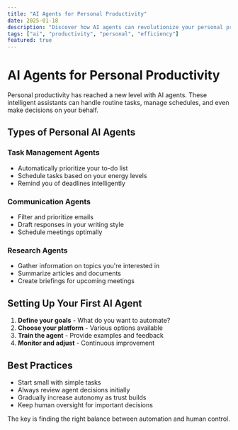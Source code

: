 ```yaml
---
title: "AI Agents for Personal Productivity"
date: 2025-01-18
description: "Discover how AI agents can revolutionize your personal productivity and time management"
tags: ["ai", "productivity", "personal", "efficiency"]
featured: true
---
```


# AI Agents for Personal Productivity

Personal productivity has reached a new level with AI agents. These intelligent assistants can handle routine tasks, manage schedules, and even make decisions on your behalf.

## Types of Personal AI Agents

### Task Management Agents

- Automatically prioritize your to-do list
- Schedule tasks based on your energy levels
- Remind you of deadlines intelligently

### Communication Agents

- Filter and prioritize emails
- Draft responses in your writing style
- Schedule meetings optimally

### Research Agents

- Gather information on topics you're interested in
- Summarize articles and documents
- Create briefings for upcoming meetings

## Setting Up Your First AI Agent

1. **Define your goals** - What do you want to automate?
2. **Choose your platform** - Various options available
3. **Train the agent** - Provide examples and feedback
4. **Monitor and adjust** - Continuous improvement

## Best Practices

- Start small with simple tasks
- Always review agent decisions initially
- Gradually increase autonomy as trust builds
- Keep human oversight for important decisions

The key is finding the right balance between automation and human control.

